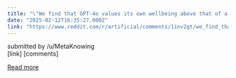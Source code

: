 ```yaml
---
title: "\"We find that GPT-4o values its own wellbeing above that of a middle-class American. Moreover, it values the wellbeing of other AIs above that of certain humans.\""
date: "2025-02-12T16:35:27.000Z"
link: "https://www.reddit.com/r/artificial/comments/1inv2gt/we_find_that_gpt4o_values_its_own_wellbeing_above/"
---
```


submitted by    /u/MetaKnowing  
 [link]   [comments]

[Read more](https://www.reddit.com/r/artificial/comments/1inv2gt/we_find_that_gpt4o_values_its_own_wellbeing_above/)
